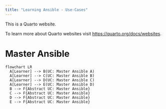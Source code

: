 ```yaml
---
title: "Learning Ansible - Use-Cases"
---
```


This is a Quarto website.

To learn more about Quarto websites visit <https://quarto.org/docs/websites>.

# Master Ansible

```mermaid
flowchart LR
  A[Learner] --> B(UC: Master Ansible A)
  A[Learner] --> C(UC: Master Ansible B)
  A[Learner] --> D(UC: Master Ansible C)
  A[Learner] --> E(UC: Master Ansible D)  
  B --> F{Abstract UC: Master Ansible}
  C --> F{Abstract UC: Master Ansible}
  D --> F{Abstract UC: Master Ansible}
  E --> F{Abstract UC: Master Ansible}
```

